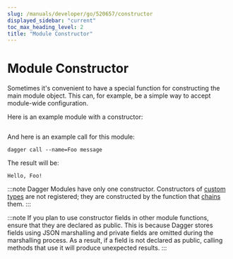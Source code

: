 ```yaml
---
slug: /manuals/developer/go/520657/constructor
displayed_sidebar: "current"
toc_max_heading_level: 2
title: "Module Constructor"
---
```



# Module Constructor


Sometimes it's convenient to have a special function for constructing the main module object. This can, for example, be a simple way to accept module-wide configuration.

Here is an example module with a constructor:

```go file=./snippets/constructor/main.go
```

And here is an example call for this module:

```shell
dagger call --name=Foo message
```

The result will be:

```shell
Hello, Foo!
```

:::note
Dagger Modules have only one constructor. Constructors of [custom types](./580472-custom-types.mdx) are not registered; they are constructed by the function that [chains](../chaining.mdx) them.
:::

:::note
If you plan to use constructor fields in other module functions, ensure that they are declared as public. This is because Dagger stores fields using JSON marshalling and private fields are omitted during the marshalling process. As a result, if a field is not declared as public, calling methods that use it will produce unexpected results.
:::
